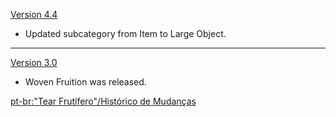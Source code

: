 {{Change History/Header}}
[[Version 4.4]]
* Updated subcategory from Item to Large Object.
----
[[Version 3.0]]
* Woven Fruition was released.
<noinclude>
[[pt-br:"Tear Frutífero"/Histórico de Mudanças]]
</noinclude>
